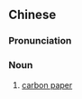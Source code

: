 ==Chinese==
{{zh-forms|s=碳纸}}

===Pronunciation===
{{zh-pron
|m=tànzhǐ
|c=taan3 zi2
|cat=n
}}

===Noun===
{{zh-noun}}

# [[carbon paper]]